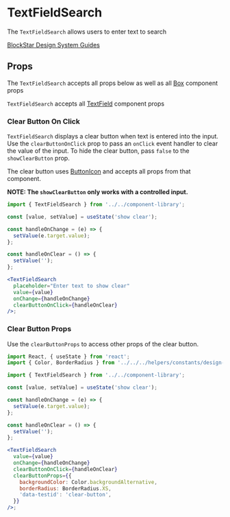 


# TextFieldSearch

The `TextFieldSearch` allows users to enter text to search

[BlockStar Design System Guides](https://www.notion.so/BlockStar-Design-System-Guides-Design-f86ecc914d6b4eb6873a122b83c12940)

<Canvas>
  <Story id="components-componentlibrary-textfieldsearch--default-story" />
</Canvas>

## Props

The `TextFieldSearch` accepts all props below as well as all [Box](/docs/components-ui-box--default-story#props) component props

<ArgsTable of={TextFieldSearch} />

`TextFieldSearch` accepts all [TextField](/docs/components-componentlibrary-textfield--default-story#props)
component props

<ArgsTable of={TextField} />

### Clear Button On Click

`TextFieldSearch` displays a clear button when text is entered into the input. Use the `clearButtonOnClick` prop to pass an `onClick` event handler to clear the value of the input. To hide the clear button, pass `false` to the `showClearButton` prop.

The clear button uses [ButtonIcon](/docs/components-componentlibrary-buttonicon--default-story) and accepts all props from that component.

**NOTE: The `showClearButton` only works with a controlled input.**

<Canvas>
  <Story id="components-componentlibrary-textfieldsearch--clear-button-on-click" />
</Canvas>

```jsx
import { TextFieldSearch } from '../../component-library';

const [value, setValue] = useState('show clear');

const handleOnChange = (e) => {
  setValue(e.target.value);
};

const handleOnClear = () => {
  setValue('');
};

<TextFieldSearch
  placeholder="Enter text to show clear"
  value={value}
  onChange={handleOnChange}
  clearButtonOnClick={handleOnClear}
/>;
```

### Clear Button Props

Use the `clearButtonProps` to access other props of the clear button.

<Canvas>
  <Story id="components-componentlibrary-textfieldsearch--clear-button-props" />
</Canvas>

```jsx
import React, { useState } from 'react';
import { Color, BorderRadius } from '../../../helpers/constants/design-system';

import { TextFieldSearch } from '../../component-library';

const [value, setValue] = useState('show clear');

const handleOnChange = (e) => {
  setValue(e.target.value);
};

const handleOnClear = () => {
  setValue('');
};

<TextFieldSearch
  value={value}
  onChange={handleOnChange}
  clearButtonOnClick={handleOnClear}
  clearButtonProps={{
    backgroundColor: Color.backgroundAlternative,
    borderRadius: BorderRadius.XS,
    'data-testid': 'clear-button',
  }}
/>;
```
